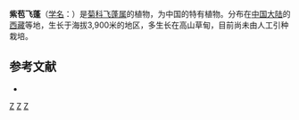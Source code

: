 {{Speciesbox 
| genus = Erigeron
| species = porphyrolepis
| authority = Ling et [[陈艺林|Y. L. Chen]]
}}

'''紫苞飞蓬'''（[[学名|学名]]：{{lang|la|''Erigeron porphyrolepis''}}）是[[菊科|菊科]][[飞蓬属|飞蓬属]]的植物，为中国的特有植物。分布在[[中国大陆|中国大陆]]的[[西藏|西藏]]等地，生长于海拔3,900米的地区，多生长在高山草甸，目前尚未由人工引种栽培。

== 参考文献 ==
<div class="references-small">
* {{cite web| url =http://www.bioinfo.cn/db05/KmzwSpecies.php?action=view&id=4556| title =紫苞飞蓬| work =《中国高等植物数据库全库》| publisher =中国科学院微生物研究所| author =昆明植物研究所| accessdate =2009-02-25| deadurl =yes| archiveurl =https://web.archive.org/web/20160305104750/http://www.bioinfo.cn/db05/KmzwSpecies.php?action=view&id=4556| archivedate =2016-03-05}}
</div>
{{Taxonbar|from=Q15231301}}

[[Category:飞蓬属|Z]]
[[Category:中國特有植物|Z]]
[[Category:西藏植物|Z]]